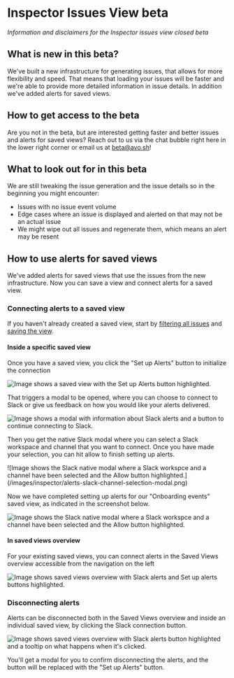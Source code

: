 # Inspector Issues View beta

*Information and disclaimers for the Inspector issues view closed beta*

## What is new in this beta?

We've built a new infrastructure for generating issues, that allows for more flexibility and speed. That means that loading your issues will be faster and we're able to provide more detailed information in issue details. In addition we've added alerts for saved views.

## How to get access to the beta

Are you not in the beta, but are interested getting faster and better issues and alerts for saved views? Reach out to us via the chat bubble right here in the lower right corner or email us at beta@avo.sh!

## What to look out for in this beta

We are still tweaking the issue generation and the issue details so in the beginning you might encounter:
- Issues with no issue event volume
- Edge cases where an issue is displayed and alerted on that may not be an actual issue
- We might wipe out all issues and regenerate them, which means an alert may be resent

## How to use alerts for saved views

We've added alerts for saved views that use the issues from the new infrastructure. Now you can save a view and connect alerts for a saved view.

### Connecting alerts to a saved view

If you haven't already created a saved view, start by [filtering all issues](/inspector/inspector-issues-view#sorting-and-filtering) and [saving the view](/inspector/inspector-issues-view#saving-a-filtered-view).

#### Inside a specific saved view

Once you have a saved view, you click the "Set up Alerts" button to initialize the connection

![Image shows a saved view with the Set up Alerts button highlighted.](/images/inspector/alerts-setup-alerts-highlighted.png)

That triggers a modal to be opened, where you can choose to connect to Slack or give us feedback on how you would like your alerts delivered.

![Image shows a modal with information about Slack alerts and a button to continue connecting to Slack.](/images/inspector/alerts-connect-to-slack-modal.png)

Then you get the native Slack modal where you can select a Slack workspace and channel that you want to connect. Once you have made your selection, you can hit allow to finish setting up alerts.

<div style={{ maxWidth: 400, marginTop: '1.5rem' , margin: 'auto'}}>
   ![Image shows the Slack native modal where a Slack workspce and a channel have been selected and the Allow button highlighted.](/images/inspector/alerts-slack-channel-selection-modal.png)
</div>

Now we have completed setting up alerts for our "Onboarding events" saved view, as indicated in the screenshot below.

![Image shows the Slack native modal where a Slack workspce and a channel have been selected and the Allow button highlighted.](/images/inspector/alerts-successfully-connected-to-saved-view.png)

#### In saved views overview

For your existing saved views, you can connect alerts in the Saved Views overview accessible from the navigation on the left

![Image shows saved views overview with Slack alerts and Set up alerts buttons highlighted.](/images/inspector/alerts-saved-views-overview-with-alerts-highlighted.png)

### Disconnecting alerts

Alerts can be disconnected both in the Saved Views overview and inside an individual saved view, by clicking the Slack connection button.

![Image shows saved views overview with Slack alerts button highlighted and a tooltip on what happens when it's clicked.](/images/inspector/alerts-disconnect-from-saved-views-overview.png)

You'll get a modal for you to confirm disconnecting the alerts, and the button will be replaced with the "Set up Alerts" button.

